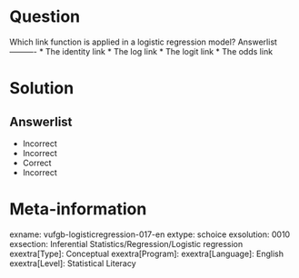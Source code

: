 Question
========

Which link function is applied in a logistic regression model? 
Answerlist
----------
* The identity link
* The log link
* The logit link
* The odds link


Solution
========

Answerlist
----------
* Incorrect
* Incorrect
* Correct
* Incorrect

Meta-information
================
exname: vufgb-logisticregression-017-en
extype: schoice
exsolution: 0010
exsection: Inferential Statistics/Regression/Logistic regression
exextra[Type]: Conceptual
exextra[Program]: 
exextra[Language]: English
exextra[Level]: Statistical Literacy
